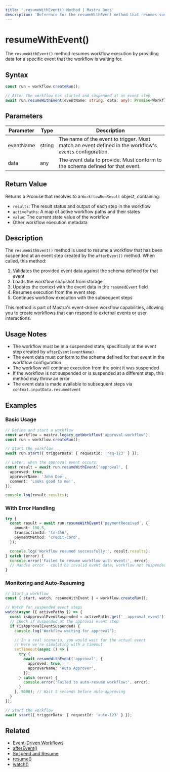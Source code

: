 ```yaml
---
title: '.resumeWithEvent() Method | Mastra Docs'
description: 'Reference for the resumeWithEvent method that resumes suspended workflows using event data.'
---
```


# resumeWithEvent()

The `resumeWithEvent()` method resumes workflow execution by providing data for a specific event that the workflow is waiting for.

## Syntax

```typescript
const run = workflow.createRun();

// After the workflow has started and suspended at an event step
await run.resumeWithEvent(eventName: string, data: any): Promise<WorkflowRunResult>
```

## Parameters

| Parameter | Type   | Description                                                                                             |
| --------- | ------ | ------------------------------------------------------------------------------------------------------- |
| eventName | string | The name of the event to trigger. Must match an event defined in the workflow's `events` configuration. |
| data      | any    | The event data to provide. Must conform to the schema defined for that event.                           |

## Return Value

Returns a Promise that resolves to a `WorkflowRunResult` object, containing:

- `results`: The result status and output of each step in the workflow
- `activePaths`: A map of active workflow paths and their states
- `value`: The current state value of the workflow
- Other workflow execution metadata

## Description

The `resumeWithEvent()` method is used to resume a workflow that has been suspended at an event step created by the `afterEvent()` method. When called, this method:

1. Validates the provided event data against the schema defined for that event
2. Loads the workflow snapshot from storage
3. Updates the context with the event data in the `resumedEvent` field
4. Resumes execution from the event step
5. Continues workflow execution with the subsequent steps

This method is part of Mastra's event-driven workflow capabilities, allowing you to create workflows that can respond to external events or user interactions.

## Usage Notes

- The workflow must be in a suspended state, specifically at the event step created by `afterEvent(eventName)`
- The event data must conform to the schema defined for that event in the workflow configuration
- The workflow will continue execution from the point it was suspended
- If the workflow is not suspended or is suspended at a different step, this method may throw an error
- The event data is made available to subsequent steps via `context.inputData.resumedEvent`

## Examples

### Basic Usage

```typescript
// Define and start a workflow
const workflow = mastra.legacy_getWorkflow('approval-workflow');
const run = workflow.createRun();

// Start the workflow
await run.start({ triggerData: { requestId: 'req-123' } });

// Later, when the approval event occurs:
const result = await run.resumeWithEvent('approval', {
  approved: true,
  approverName: 'John Doe',
  comment: 'Looks good to me!',
});

console.log(result.results);
```

### With Error Handling

```typescript
try {
  const result = await run.resumeWithEvent('paymentReceived', {
    amount: 100.5,
    transactionId: 'tx-456',
    paymentMethod: 'credit-card',
  });

  console.log('Workflow resumed successfully:', result.results);
} catch (error) {
  console.error('Failed to resume workflow with event:', error);
  // Handle error - could be invalid event data, workflow not suspended, etc.
}
```

### Monitoring and Auto-Resuming

```typescript
// Start a workflow
const { start, watch, resumeWithEvent } = workflow.createRun();

// Watch for suspended event steps
watch(async ({ activePaths }) => {
  const isApprovalEventSuspended = activePaths.get('__approval_event')?.status === 'suspended';
  // Check if suspended at the approval event step
  if (isApprovalEventSuspended) {
    console.log('Workflow waiting for approval');

    // In a real scenario, you would wait for the actual event
    // Here we're simulating with a timeout
    setTimeout(async () => {
      try {
        await resumeWithEvent('approval', {
          approved: true,
          approverName: 'Auto Approver',
        });
      } catch (error) {
        console.error('Failed to auto-resume workflow:', error);
      }
    }, 5000); // Wait 5 seconds before auto-approving
  }
});

// Start the workflow
await start({ triggerData: { requestId: 'auto-123' } });
```

## Related

- [Event-Driven Workflows](./events.mdx)
- [afterEvent()](./afterEvent.mdx)
- [Suspend and Resume](../../docs/workflows-legacy/suspend-and-resume.mdx)
- [resume()](./resume.mdx)
- [watch()](./watch.mdx)
